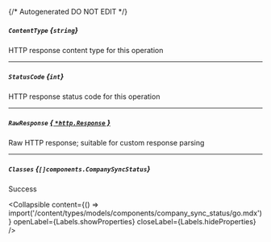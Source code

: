 {/* Autogenerated DO NOT EDIT  */}

##### `ContentType` *{`string`}*
HTTP response content type for this operation

---
##### `StatusCode` *{`int`}*
HTTP response status code for this operation

---
##### `RawResponse` [*{ `*http.Response` }*](https://pkg.go.dev/net/http#Response)
Raw HTTP response; suitable for custom response parsing

---
##### `Classes` *{`[]components.CompanySyncStatus`}*
Success

<Collapsible content={() => import('/content/types/models/components/company_sync_status/go.mdx')} openLabel={Labels.showProperties} closeLabel={Labels.hideProperties} />



